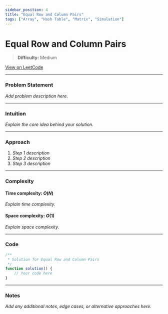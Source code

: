 ```yaml
---
sidebar_position: 4
title: "Equal Row and Column Pairs"
tags: ["Array", "Hash Table", "Matrix", "Simulation"]
---
```


# Equal Row and Column Pairs

> **Difficulty:** Medium

[View on LeetCode](https://leetcode.com/problems/equal-row-and-column-pairs/)

***

### Problem Statement

_Add problem description here._

***

### Intuition

_Explain the core idea behind your solution._

***

### Approach

1. _Step 1 description_
2. _Step 2 description_
3. _Step 3 description_

***

### Complexity

#### Time complexity: $O(N)$

_Explain time complexity._

#### Space complexity: $O(1)$

_Explain space complexity._

***

### Code

```javascript
/**
 * Solution for Equal Row and Column Pairs
 */
function solution() {
    // Your code here
}
```

***

### Notes

_Add any additional notes, edge cases, or alternative approaches here._
